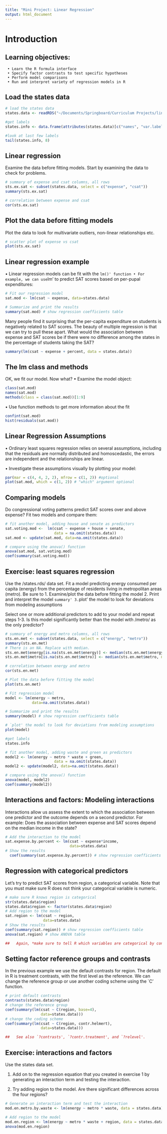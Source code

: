```yaml
---
title: "Mini Project: Linear Regression"
output: html_document
---
```


#  Introduction
## Learning objectives:
     • Learn the R formula interface
     • Specify factor contrasts to test specific hypotheses
     • Perform model comparisons
     • Run and interpret variety of regression models in R

## Load the states data
```r
# load the states data
states.data <- readRDS("~/Documents/Springboard/Curriculum Projects/linear_regression/dataSets/states.rds") 

#get labels
states.info <- data.frame(attributes(states.data)[c("names", "var.labels")])

#look at last few labels
tail(states.info, 8)
```

## Linear regression
Examine the data before fitting models. Start by examining the data to check for problems.

```r
# summary of expense and csat columns, all rows
sts.ex.sat <- subset(states.data, select = c("expense", "csat"))
summary(sts.ex.sat)

# correlation between expense and csat
cor(sts.ex.sat)
```

## Plot the data before fitting models
Plot the data to look for multivariate outliers, non-linear relationships etc.

```r
# scatter plot of expense vs csat
plot(sts.ex.sat)
```

## Linear regression example

• Linear regression models can be fit with the `lm()' function
• For example, we can use `lm' to predict SAT scores based on per-pupal expenditures:

```r
# Fit our regression model
sat.mod <- lm(csat ~ expense, data=states.data)

# Summarize and print the results
summary(sat.mod) # show regression coefficients table

```

Many people find it surprising that the per-capita expenditure on students is negatively related to SAT scores. The beauty of multiple regression is that we can try to pull these apart. What would the association between expense and SAT scores be if there were no difference among the states in the percentage of students taking the SAT?

```r
summary(lm(csat ~ expense + percent, data = states.data))
```

## The lm class and methods
OK, we fit our model. Now what?
• Examine the model object:
```r
class(sat.mod)
names(sat.mod)
methods(class = class(sat.mod))[1:9]
```

• Use function methods to get more information about the fit

```r
confint(sat.mod)
hist(residuals(sat.mod))
```

## Linear Regression Assumptions

• Ordinary least squares regression relies on several assumptions, including that the residuals are normally distributed and homoscedastic, the errors are independent and the relationships are linear.

• Investigate these assumptions visually by plotting your model:

```r
par(mar = c(4, 4, 2, 2), mfrow = c(1, 2)) #optional
plot(sat.mod, which = c(1, 2)) # "which" argument optional
```

## Comparing models
Do congressional voting patterns predict SAT scores over and above expense? Fit two models and compare them:

```r
# fit another model, adding house and senate as predictors
sat.voting.mod <-  lm(csat ~ expense + house + senate,
                      data = na.omit(states.data))
sat.mod <- update(sat.mod, data=na.omit(states.data))

# compare using the anova() function
anova(sat.mod, sat.voting.mod)
coef(summary(sat.voting.mod))

```

## Exercise: least squares regression

Use the /states.rds/ data set. Fit a model predicting energy consumed per capita (energy) from the percentage of residents living in metropolitan areas (metro). Be sure to
1. Examine/plot the data before fitting the model
2. Print and interpret the model `summary'
3. `plot' the model to look for deviations from modeling assumptions

Select one or more additional predictors to add to your model and repeat steps 1-3. Is this model significantly better than the model with /metro/ as the only predictor?

```r
# summary of energy and metro columns, all rows
sts.en.met <- subset(states.data, select = c("energy", "metro"))
summary(sts.en.met)
# There is an NA. Replace with median.
sts.en.met$energy[is.na(sts.en.met$energy)] <- median(sts.en.met$energy, na.rm=TRUE)
sts.en.met$metro[is.na(sts.en.met$metro)] <- median(sts.en.met$metro, na.rm=TRUE)

# correlation between energy and metro
cor(sts.en.met)

# Plot the data before fitting the model
plot(sts.en.met)

# Fit regression model
model <- lm(energy ~ metro, 
            data=na.omit(states.data))

# Summarize and print the results
summary(model) # show regression coefficients table

# `plot' the model to look for deviations from modeling assumptions
plot(model)

#get labels
states.info

# fit another model, adding waste and green as predictors
model2 <- lm(energy ~ metro * waste + green,
                      data = na.omit(states.data))
model2 <- update(model2, data=na.omit(states.data))

# compare using the anova() function
anova(model, model2)
coef(summary(model2))

```


## Interactions and factors: Modeling interactions

Interactions allow us assess the extent to which the association between one predictor and the outcome depends on a second predictor. For example: Does the association between expense and SAT scores depend on the median income in the state?

```r
# Add the interaction to the model
sat.expense.by.percent <- lm(csat ~ expense*income,
                             data=states.data) 
# Show the results
  coef(summary(sat.expense.by.percent)) # show regression coefficients table

```

## Regression with categorical predictors

Let's try to predict SAT scores from region, a categorical variable. Note that you must make sure R does not think your categorical variable is numeric.

```r
# make sure R knows region is categorical
str(states.data$region)
states.data$region <- factor(states.data$region)
# Add region to the model
sat.region <- lm(csat ~ region,
                 data=states.data) 
# Show the results
coef(summary(sat.region)) # show regression coefficients table
anova(sat.region) # show ANOVA table

##   Again, *make sure to tell R which variables are categorical by converting them to factors!*

```

## Setting factor reference groups and contrasts

In the previous example we use the default contrasts for region. The default in R is treatment contrasts, with the first level as the reference. We can change the reference group or use another coding scheme using the `C' function.

```r
# print default contrasts
contrasts(states.data$region)
# change the reference group
coef(summary(lm(csat ~ C(region, base=4),
                data=states.data)))
# change the coding scheme
coef(summary(lm(csat ~ C(region, contr.helmert),
                data=states.data)))

##   See also `?contrasts', `?contr.treatment', and `?relevel'.

```

## Exercise: interactions and factors

Use the states data set.

1. Add on to the regression equation that you created in exercise 1 by generating an interaction term and testing the interaction.

2. Try adding region to the model. Are there significant differences across the four regions?

```r
# Generate an interaction term and test the interaction
mod.en.metro.by.waste <- lm(energy ~ metro * waste, data = states.data)

# Add region to the model
mod.en.region <- lm(energy ~ metro * waste + region, data = states.data)
anova(mod.en.region)
```

